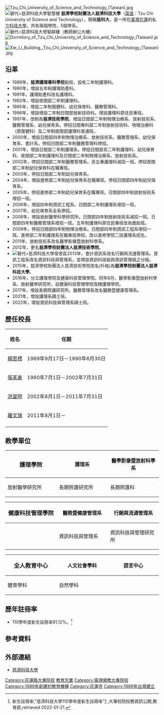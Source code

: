 {{Infobox University
| Name = 慈濟學校財團法人慈濟科技大學|
| EnglishName = Tzu Chi University of Science and Technology|
| 校徽 = File:Tzu_Chi_University_of_Science_and_Technology.jpg
| SealImage = |
| SealInfo = 慈濟科技大學校徽|
| image = TcustBuilding01.jpg
| Motto = 慈、悲、喜、捨|
| Established = 1989年創立慈濟護專<br>1999年改制慈濟技術學院<br>2012年改名慈濟學校財團法人慈濟技術學院<br>2015年改名慈濟學校財團法人慈濟科技大學|
| Type = 私立，科技大學
| President = 羅文瑞|
| Student = 2,924（2016年）
| Location = {{ROC}}<br>[[花蓮縣|花蓮縣]][[花蓮市|花蓮市]]建國路二段880號{{Coord|23.99720|121.56441|display=title,inline|region:TW-HL}}|
| Campus = 郊區|
| area = 13.75公頃|
| Website = http://www.tcust.edu.tw/|
}}
[[File:Tzu_Chi_University_of_Science_and_Technology_(Taiwan).jpg|thumb]]
[[File:TcustBuilding03.jpg|替代=慈濟科技大學智慧樓]]
'''慈濟學校財團法人慈濟科技大學'''（[[英語|英語]]：Tzu Chi University of Science and Technology），簡稱'''慈科大'''，是一所在[[臺灣|臺灣]][[花蓮市|花蓮]]的私立[[科技大學|科技大學]]，共有兩個學院，5個學系。
[[File:TcustBuilding01.jpg|替代=慈濟科技大學智耕樓（教師辦公大樓）]]
[[File:Dormitory_of_Tzu_Chi_University_of_Science_and_Technology_(Taiwan).jpg|thumb]]
[[File:Xie_Li_Building,_Tzu_Chi_University_of_Science_and_Technology_(Taiwan).jpg|thumb]]

== 沿革 ==
*1989年，'''慈濟護理專科學校'''創校，設有二年制護理科。
*1990年，增設五年制護理助產科。
*1991年，護理助產科改名護理科。
*1992年，增設夜間部二年制護理科。
*1995年，增設二年制復健科、幼兒保育科、醫務管理科。
*1996年，增設增設二年制日間部放射技術科。增設護理科原住民專班。
*1997年，改制為'''慈濟技術學院'''，增設日間部二年制物理治療系、放射技術系、醫務管理系、幼兒保育系。停招日間專科部二年制放射技術科、物理治療科（原復健科）及二年制夜間部護理科普通班。
*2000年，增設日間部四年制物理治療系、放射技術系、醫務管理系、幼兒保育系、會計系。停招日間部二年制醫務管理科停招。
*2001年，增設日間部二年制護理系。停招日間部另二年制護理科、幼兒保育科、夜間部二年制護理科及日間部二年制物理治療系、放射技術系。
*2002年，停招日間部二年制醫務管理系。另五專護理科減招一班。停招夜間部二年制幼兒保育科在職專班。
*2003年，停招日間部二年制幼兒保育系。
*2004年，增設進修部二年制幼兒保育系在職專班。停招日間部四年制幼兒保育系。
*2005年，停招進修部二年制幼兒保育系在職專班。日間部四年制放射技術系增招一班。
*2006年，增設四年制資訊工程系。日間部二年制護理系增招一班。
*2007年，幼兒保育系全系停招。
*2008年，增設放射醫學科學研究所。日間部四年制放射技術系減招一班。日間部四年制醫務管理系增招一班。五年制護理科原住民專班改為獎助班。
*2009年，停招日間部四年制物理治療系。日間部四年制資訊工程系增招一班。進修部二年制護理系在職專班停招，改以進修學院二技護理系招生。
*2011年，放射技術系改名醫學影像暨放射科學系。
* 2012年，更名'''慈濟學校財團法人慈濟技術學院'''。
*[[File:TcustBuilding02.jpg|替代=慈濟科技大學宿舍區]]2013年，會計資訊系改名行銷與流通管理系。資訊工程系改名資訊科技與管理系，並增設資訊科技組與資訊管理組之分組。
*2015年，慈濟學校財團法人慈濟技術學院改名(升格)為'''慈濟學校財團法人慈濟科技大學'''。
*2016年，分立護理學院及健康科技管理學院。同年8月，醫學影像暨放射科學系、放射醫學研究所，自健康科技管理學院改隸護理學院。
*2017年，增設長期照護研究所。醫務管理系改名醫務暨健康管理系。
*2021年，增設護理系碩士班。
*2022年，增設資訊科技與管理系碩士班。

== 歷任校長 ==
{|class="wikitable"
! 姓名 || 任期
|-
|[[楊思標|楊思標]]||1989年9月17日－1990年6月30日
|-
|[[張芙美|張芙美]]||1990年7月1日－2002年7月31日
|-
|[[洪當明|洪當明]]||2002年8月1日－2011年7月31日
|-
|[[羅文瑞|羅文瑞]]||2011年8月1日－
|-
|}

== 教學單位 ==
{| class="wikitable"
|- 
! width="220" rowspan=2| <span style="font-size:14pt;"> '''護理學院'''
|width="280"|護理系
|width="280"|醫學影像暨放射科學系
|-
|width="280"|放射醫學研究所
|width="280"|長期照護研究所
|width="280"|長期照護科
|width="280"|護理研究所
|} 

{| class="wikitable"
|- 
! width="220" rowspan=2| <span style="font-size:14pt;"> '''健康科技管理學院'''
|width="280"|醫務暨健康管理系
|width="280"|行銷與流通管理系
|-
|width="280"|
|width="280"|資訊科技與管理系
|width="280"|資訊科技與管理研究所
|} 

{| class="wikitable"
|- 
! width="220" rowspan=2| <span style="font-size:14pt;"> '''全人教育中心'''
|width="280"|人文社會學科
|width="280"|語言中心
|-
|width="280"|體育學科
|width="280"|自然學科
|}

==歷年註冊率==
*110學年度新生註冊率91.12%。<ref>新生註冊率,"慈濟科技大學110學年度新生註冊率"[https://udb.moe.edu.tw/Index] {{Wayback|url=https://udb.moe.edu.tw/Index |date=20201031201328 }},大專校院校務資訊公開,教育部,retrieved 2022-01-21.</ref>

== 參考資料 ==
{{reflist}}

== 外部連結 ==
* [http://www.tcust.edu.tw/ 慈濟科技大學] {{Wayback|url=http://www.tcust.edu.tw/ |date=20150925033412 }}

{{中華民國科技大學}}
{{北區技職校院區域教學資源中心}}
{{臺灣私立大專院校}}
{{中華民國（臺灣）佛教大學}}
{{台灣醫學專門大學院}}
{{慈濟基金會}}

[[Category:花蓮縣大專院校|Category:花蓮縣大專院校]]
[[Category:慈濟|教育志業]]
[[Category:臺灣佛教大專院校|Category:臺灣佛教大專院校]]
[[Category:1989年創建的教育機構|Category:1989年創建的教育機構]]
[[Category:花蓮市|Category:花蓮市]]
[[Category:1989年台灣建立|Category:1989年台灣建立]]